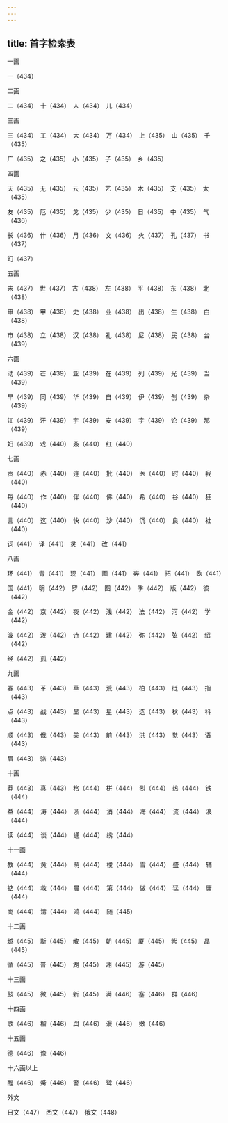 ```yaml
---
---
---
```

title: 首字检索表
---




一画

一（434）

二画

二（434）　十（434）　人（434）　儿（434）

三画

三（434）　工（434）　大（434）　万（434）　上（435）　山（435）　千（435）

广（435）　之（435）　小（435）　子（435）　乡（435）

四画

天（435）　无（435）　云（435）　艺（435）　木（435）　支（435）　太（435）

友（435）　厄（435）　戈（435）　少（435）　日（435）　中（435）　气（436）

长（436）　什（436）　月（436）　文（436）　火（437）　孔（437）　书（437）

幻（437）

五画

未（437）　世（437）　古（438）　左（438）　平（438）　东（438）　北（438）

申（438）　甲（438）　史（438）　业（438）　出（438）　生（438）　白（438）

市（438）　立（438）　汉（438）　礼（438）　尼（438）　民（438）　台（439）

六画

动（439）　芒（439）　亚（439）　在（439）　列（439）　光（439）　当（439）

早（439）　同（439）　华（439）　自（439）　伊（439）　创（439）　杂（439）

江（439）　汗（439）　宇（439）　安（439）　字（439）　论（439）　那（439）

妇（439）　戏（440）　叒（440）　红（440）

七画

贡（440）　赤（440）　连（440）　批（440）　医（440）　时（440）　我（440）

每（440）　作（440）　伴（440）　佛（440）　希（440）　谷（440）　狂（440）

言（440）　这（440）　快（440）　沙（440）　沉（440）　良（440）　社（440）

词（441）　译（441）　灵（441）　改（441）

八画

环（441）　青（441）　现（441）　画（441）　奔（441）　拓（441）　欧（441）

国（441）　明（442）　罗（442）　图（442）　季（442）　版（442）　彼（442）

金（442）　京（442）　夜（442）　浅（442）　法（442）　河（442）　学（442）

波（442）　泼（442）　诗（442）　建（442）　弥（442）　弦（442）　绍（442）

经（442）　孤（442）

九画

春（443）　革（443）　草（443）　荒（443）　柏（443）　砭（443）　指（443）

点（443）　战（443）　显（443）　星（443）　选（443）　秋（443）　科（443）

顺（443）　俄（443）　美（443）　前（443）　洪（443）　觉（443）　语（443）

眉（443）　骆（443）

十画

莽（443）　真（443）　格（444）　栟（444）　烈（444）　热（444）　铁（444）

益（444）　涛（444）　浙（444）　消（444）　海（444）　流（444）　浪（444）

读（444）　谈（444）　通（444）　绣（444）

十一画

教（444）　黄（444）　萌（444）　梭（444）　雪（444）　盛（444）　辅（444）

掂（444）　救（444）　晨（444）　第（444）　做（444）　猛（444）　庸（444）

商（444）　清（444）　鸿（444）　随（445）

十二画

越（445）　斯（445）　散（445）　朝（445）　厦（445）　紫（445）　晶（445）

循（445）　普（445）　湖（445）　湘（445）　游（445）

十三画

鼓（445）　微（445）　新（445）　满（446）　塞（446）　群（446）

十四画

歌（446）　榴（446）　舆（446）　漫（446）　嫩（446）

十五画

德（446）　豫（446）

十六画以上

醒（446）　觱（446）　警（446）　鹭（446）

外文

日文（447）　西文（447）　俄文（448）